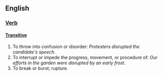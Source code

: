 == English ==
=== [[Verb]] ===
==== [[Transitive]] ====

# To throw into confusion or disorder: ''Protesters disrupted the candidate's speech.''
# To interrupt or impede the progress, movement, or procedure of: ''Our efforts in the garden were disrupted by an early frost.''
# To break or burst; rupture.